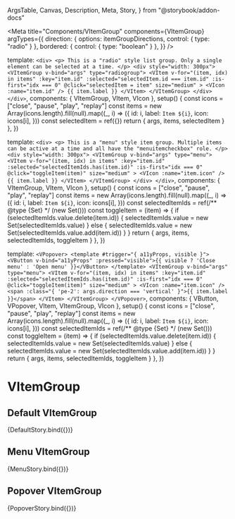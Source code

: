   ArgsTable,
  Canvas,
  Description,
  Meta,
  Story,
} from "@storybook/addon-docs"


<Meta
  title="Components/VItemGroup"
  components={VItemGroup}
  argTypes={{
    direction: { options: itemGroupDirections, control: { type: "radio" } },
    bordered: { control: { type: "boolean" } },
  }}
/>

  template: `
    <div>
      <p>
        This is a "radio" style list group. Only a single element can be selected at a time.
      </p>
      <div style="width: 300px">
        <VItemGroup v-bind="args" type="radiogroup">
          <VItem
            v-for="(item, idx) in items"
            :key="item.id"
            :selected="selectedItem.id === item.id"
            :is-first="idx === 0"
            @click="selectedItem = item"
            size="medium"
          >
            <VIcon :name="item.id" /> {{ item.label }}
          </VItem>
        </VItemGroup>
      </div>
    </div>
  `,
  components: { VItemGroup, VItem, VIcon },
  setup() {
    const icons = ["close", "pause", "play", "replay"]
    const items = new Array(icons.length).fill(null).map((_, i) => ({
      id: i,
      label: `Item ${i}`,
      icon: icons[i],
    }))
    const selectedItem = ref({})
    return { args, items, selectedItem }
  },
})

  template: `
    <div>
      <p>
        This is a "menu" style item group. Multiple items can be active at a time and all have the "menuitemcheckbox" role.
      </p>
      <div style="width: 300px">
        <VItemGroup v-bind="args" type="menu">
          <VItem
            v-for="(item, idx) in items"
            :key="item.id"
            :selected="selectedItemIds.has(item.id)"
            :is-first="idx === 0"
            @click="toggleItem(item)"
            size="medium"
          >
            <VIcon :name="item.icon" /> {{ item.label }}
          </VItem>
        </VItemGroup>
      </div>
    </div>
  `,
  components: { VItemGroup, VItem, VIcon },
  setup() {
    const icons = ["close", "pause", "play", "replay"]
    const items = new Array(icons.length).fill(null).map((_, i) => ({
      id: i,
      label: `Item ${i}`,
      icon: icons[i],
    }))
    const selectedItemIds = ref(/** @type {Set<number>} */ (new Set()))
    const toggleItem = (item) => {
      if (selectedItemIds.value.delete(item.id)) {
        selectedItemIds.value = new Set(selectedItemIds.value)
      } else {
        selectedItemIds.value = new Set(selectedItemIds.value.add(item.id))
      }
    }
    return { args, items, selectedItemIds, toggleItem }
  },
})

  template: `
    <VPopover>
        <template #trigger="{ a11yProps, visible }">
            <VButton v-bind="a11yProps" :pressed="visible">{{ visible ? 'Close menu' : 'Open menu' }}</VButton>
        </template>
        <VItemGroup v-bind="args" type="menu">
        <VItem
          v-for="(item, idx) in items"
          :key="item.id"
          :selected="selectedItemIds.has(item.id)"
          :is-first="idx === 0"
          @click="toggleItem(item)"
          size="medium"
        >
          <VIcon :name="item.icon" /><span :class="{ 'pe-2': args.direction === 'vertical' }">{{ item.label }}</span>
        </VItem>
        </VItemGroup>
    </VPopover>
  `,
  components: { VButton, VPopover, VItem, VItemGroup, VIcon },
  setup() {
    const icons = ["close", "pause", "play", "replay"]
    const items = new Array(icons.length).fill(null).map((_, i) => ({
      id: i,
      label: `Item ${i}`,
      icon: icons[i],
    }))
    const selectedItemIds = ref(/** @type {Set<number>} */ (new Set()))
    const toggleItem = (item) => {
      if (selectedItemIds.value.delete(item.id)) {
        selectedItemIds.value = new Set(selectedItemIds.value)
      } else {
        selectedItemIds.value = new Set(selectedItemIds.value.add(item.id))
      }
    }
    return { args, items, selectedItemIds, toggleItem }
  },
})

# VItemGroup

<Description of={VItemGroup} />

<ArgsTable of={VItemGroup} />

## Default VItemGroup

<Canvas>
  <Story
    name="Default"
    args={{
      direction: "vertical",
      bordered: true,
    }}
  >
    {DefaultStory.bind({})}
  </Story>
</Canvas>

## Menu VItemGroup

<Canvas>
  <Story
    name="Menu"
    args={{
      direction: "vertical",
      bordered: true,
    }}
  >
    {MenuStory.bind({})}
  </Story>
</Canvas>

## Popover VItemGroup

<Canvas>
  <Story
    name="Popover"
    args={{
      direction: "vertical",
      bordered: false,
    }}
  >
    {PopoverStory.bind({})}
  </Story>
</Canvas>
